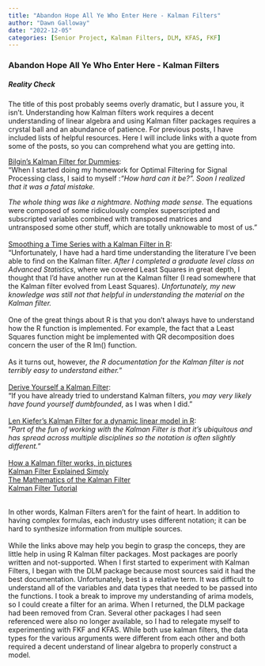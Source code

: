 ```yaml
---
title: "Abandon Hope All Ye Who Enter Here - Kalman Filters"
author: "Dawn Galloway"
date: "2022-12-05"
categories: [Senior Project, Kalman Filters, DLM, KFAS, FKF]
---
```


### Abandon Hope All Ye Who Enter Here - Kalman Filters

##### Reality Check

The title of this post probably seems overly dramatic, but I assure you, it isn't. Understanding how Kalman filters work requires a decent understanding of linear algebra and using Kalman filter packages requires a crystal ball and an abundance of patience. For previous posts, I have included lists of helpful resources. Here I will include links with a quote from some of the posts, so you can comprehend what you are getting into.<br>

[Bilgin's Kalman Filter for Dummies](http://bilgin.esme.org/BitsAndBytes/KalmanFilterforDummies):<br>
"When I started doing my homework for Optimal Filtering for Signal Processing class, I said to myself :*"How hard can it be?". Soon I realized that it was a fatal mistake.*<br>

*The whole thing was like a nightmare. Nothing made sense.* The equations were composed of some ridiculously complex superscripted and subscripted variables combined with transposed matrices and untransposed some other stuff, which are totally unknowable to most of us."<br>
<br>
[Smoothing a Time Series with a Kalman Filter in R](http://bearcave.com/finance/random_r_hacks/kalman_smooth.html):<br>
"Unfortunately, I have had a hard time understanding the literature I've been able to find on the Kalman filter. *After I completed a graduate level class on Advanced Statistics*, where we covered Least Squares in great depth, I thought that I'd have another run at the Kalman filter (I read somewhere that the Kalman filter evolved from Least Squares). *Unfortunately, my new knowledge was still not that helpful in understanding the material on the Kalman filter.*<br>
<br>
One of the great things about R is that you don't always have to understand how the R function is implemented. For example, the fact that a Least Squares function might be implemented with QR decomposition does concern the user of the R lm() function. <br>
<br>
As it turns out, however, *the R documentation for the Kalman filter is not terribly easy to understand either.*"<br>
<br>
[Derive Yourself a Kalman Filter](https://ngr.yt/blog/kalman/):<br>
"If you have already tried to understand Kalman filters, *you may very likely have found yourself dumbfounded*, as I was when I did."<br>
<br>
[Len Kiefer's Kalman Filter for a dynamic linear model in R](http://lenkiefer.com/2018/06/10/kalman-filter-for-a-dynamic-linear-model-in-r/):<br>
"*Part of the fun of working with the Kalman Filter is that it’s ubiquitous and has spread across multiple disciplines so the notation is often slightly different.*"<br>
<br>
[How a Kalman filter works, in pictures](https://www.bzarg.com/p/how-a-kalman-filter-works-in-pictures/)<br>
[Kalman Filter Explained Simply](https://thekalmanfilter.com/kalman-filter-explained-simply/)<br>
[The Mathematics of the Kalman Filter](https://www.alanzucconi.com/2022/07/24/kalman-gain/)<br>
[Kalman Filter Tutorial](https://www.kalmanfilter.net/default.aspx)<br>
<br>

In other words, Kalman Filters aren't for the faint of heart. In addition to having complex formulas, each industry uses different notation; it can be hard to synthesize information from multiple sources.<br>
<br>
While the links above may help you begin to grasp the conceps, they are little help in using R Kalman filter packages. Most packages are poorly written and not-supported. When I first started to experiment with Kalman Filters, I began with the DLM package because most sources said it had the best documentation. Unfortunately, best is a relative term. It was difficult to understand all of the variables and data types that needed to be passed into the functions. I took a break to improve my understanding of arima models, so I could create a filter for an arima. When I returned, the DLM package had been removed from Cran. Several other packages I had seen referenced were also no longer available, so I had to relegate myself to experimenting with FKF and KFAS. While both use kalman filters, the data types for the various arguments were different from each other and both required a decent understand of linear algebra to properly construct a model.
<br>
<br>
<br>
<br>



